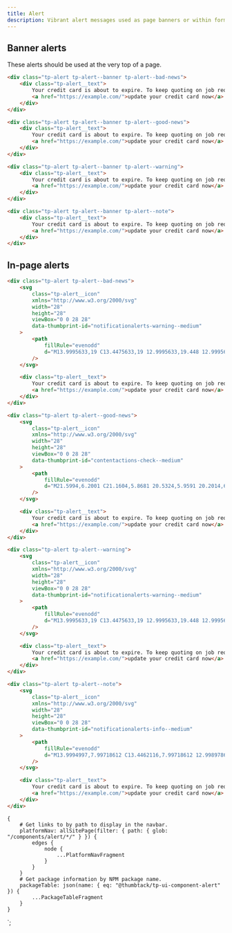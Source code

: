 ```yaml
---
title: Alert
description: Vibrant alert messages used as page banners or within forms.
---
```



<ComponentHeader data={props.data} />

## Banner alerts

These alerts should be used at the very top of a page.

```html
<div class="tp-alert tp-alert--banner tp-alert--bad-news">
    <div class="tp-alert__text">
        Your credit card is about to expire. To keep quoting on job requests please
        <a href="https://example.com/">update your credit card now</a>.
    </div>
</div>
```

```html
<div class="tp-alert tp-alert--banner tp-alert--good-news">
    <div class="tp-alert__text">
        Your credit card is about to expire. To keep quoting on job requests please
        <a href="https://example.com/">update your credit card now</a>.
    </div>
</div>
```

```html
<div class="tp-alert tp-alert--banner tp-alert--warning">
    <div class="tp-alert__text">
        Your credit card is about to expire. To keep quoting on job requests please
        <a href="https://example.com/">update your credit card now</a>.
    </div>
</div>
```

```html
<div class="tp-alert tp-alert--banner tp-alert--note">
    <div class="tp-alert__text">
        Your credit card is about to expire. To keep quoting on job requests please
        <a href="https://example.com/">update your credit card now</a>.
    </div>
</div>
```

## In-page alerts

```html
<div class="tp-alert tp-alert--bad-news">
    <svg
        class="tp-alert__icon"
        xmlns="http://www.w3.org/2000/svg"
        width="28"
        height="28"
        viewBox="0 0 28 28"
        data-thumbprint-id="notificationalerts-warning--medium"
    >
        <path
            fillRule="evenodd"
            d="M13.9995633,19 C13.4475633,19 12.9995633,19.448 12.9995633,20 C12.9995633,20.552 13.4475633,21 13.9995633,21 C14.5515633,21 14.9995633,20.552 14.9995633,20 C14.9995633,19.448 14.5515633,19 13.9995633,19 M13.9995633,9 C13.4475633,9 12.9995633,9.448 12.9995633,10 L12.9995633,15.997 C12.9995633,16.549 13.4475633,16.997 13.9995633,16.997 C14.5515633,16.997 14.9995633,16.549 14.9995633,15.997 L14.9995633,10 C14.9995633,9.448 14.5515633,9 13.9995633,9 M23.6805633,21.827 C23.2555633,22.562 22.4925633,23 21.6395633,23 L6.36056325,23 C5.50756325,23 4.74456325,22.562 4.31956325,21.827 C3.89756325,21.099 3.89556325,20.228 4.31456325,19.498 L11.9535633,6.182 C12.3785633,5.442 13.1435633,5 13.9995633,5 C14.8565633,5 15.6215633,5.442 16.0465633,6.182 L23.6855633,19.498 C24.1035633,20.228 24.1025633,21.099 23.6805633,21.827 M25.4195633,18.503 L17.7805633,5.187 C16.9945633,3.818 15.5815633,3 13.9995633,3 C12.4165633,3 11.0045633,3.818 10.2195633,5.187 L2.57956325,18.503 C1.80156325,19.859 1.80556325,21.476 2.58856325,22.829 C3.37456325,24.188 4.78556325,25 6.36056325,25 L21.6395633,25 C23.2135633,25 24.6235633,24.188 25.4115633,22.829 C26.1945633,21.476 26.1985633,19.859 25.4195633,18.503"
        />
    </svg>

    <div class="tp-alert__text">
        Your credit card is about to expire. To keep quoting on job requests please
        <a href="https://example.com/">update your credit card now</a>.
    </div>
</div>
```

```html
<div class="tp-alert tp-alert--good-news">
    <svg
        class="tp-alert__icon"
        xmlns="http://www.w3.org/2000/svg"
        width="28"
        height="28"
        viewBox="0 0 28 28"
        data-thumbprint-id="contentactions-check--medium"
    >
        <path
            fillRule="evenodd"
            d="M21.5994,6.2001 C21.1604,5.8681 20.5324,5.9591 20.2014,6.4001 L11.8204,17.5751 L7.6244,14.2191 C7.1944,13.8741 6.5654,13.9451 6.2184,14.3751 C5.8734,14.8061 5.9454,15.4361 6.3744,15.7811 L12.1804,20.4251 L21.7994,7.6001 C22.1314,7.1581 22.0414,6.5311 21.5994,6.2001"
        />
    </svg>

    <div class="tp-alert__text">
        Your credit card is about to expire. To keep quoting on job requests please
        <a href="https://example.com/">update your credit card now</a>.
    </div>
</div>
```

```html
<div class="tp-alert tp-alert--warning">
    <svg
        class="tp-alert__icon"
        xmlns="http://www.w3.org/2000/svg"
        width="28"
        height="28"
        viewBox="0 0 28 28"
        data-thumbprint-id="notificationalerts-warning--medium"
    >
        <path
            fillRule="evenodd"
            d="M13.9995633,19 C13.4475633,19 12.9995633,19.448 12.9995633,20 C12.9995633,20.552 13.4475633,21 13.9995633,21 C14.5515633,21 14.9995633,20.552 14.9995633,20 C14.9995633,19.448 14.5515633,19 13.9995633,19 M13.9995633,9 C13.4475633,9 12.9995633,9.448 12.9995633,10 L12.9995633,15.997 C12.9995633,16.549 13.4475633,16.997 13.9995633,16.997 C14.5515633,16.997 14.9995633,16.549 14.9995633,15.997 L14.9995633,10 C14.9995633,9.448 14.5515633,9 13.9995633,9 M23.6805633,21.827 C23.2555633,22.562 22.4925633,23 21.6395633,23 L6.36056325,23 C5.50756325,23 4.74456325,22.562 4.31956325,21.827 C3.89756325,21.099 3.89556325,20.228 4.31456325,19.498 L11.9535633,6.182 C12.3785633,5.442 13.1435633,5 13.9995633,5 C14.8565633,5 15.6215633,5.442 16.0465633,6.182 L23.6855633,19.498 C24.1035633,20.228 24.1025633,21.099 23.6805633,21.827 M25.4195633,18.503 L17.7805633,5.187 C16.9945633,3.818 15.5815633,3 13.9995633,3 C12.4165633,3 11.0045633,3.818 10.2195633,5.187 L2.57956325,18.503 C1.80156325,19.859 1.80556325,21.476 2.58856325,22.829 C3.37456325,24.188 4.78556325,25 6.36056325,25 L21.6395633,25 C23.2135633,25 24.6235633,24.188 25.4115633,22.829 C26.1945633,21.476 26.1985633,19.859 25.4195633,18.503"
        />
    </svg>

    <div class="tp-alert__text">
        Your credit card is about to expire. To keep quoting on job requests please
        <a href="https://example.com/">update your credit card now</a>.
    </div>
</div>
```

```html
<div class="tp-alert tp-alert--note">
    <svg
        class="tp-alert__icon"
        xmlns="http://www.w3.org/2000/svg"
        width="28"
        height="28"
        viewBox="0 0 28 28"
        data-thumbprint-id="notificationalerts-info--medium"
    >
        <path
            fillRule="evenodd"
            d="M13.9994997,7.99718612 C13.4462116,7.99718612 12.9989786,8.44540556 12.9989786,8.99767595 C12.9989786,9.54994633 13.4462116,9.99816577 13.9994997,9.99816577 C14.5537884,9.99816577 15.0000208,9.54994633 15.0000208,8.99767595 C15.0000208,8.44540556 14.5537884,7.99718612 13.9994997,7.99718612 M21.0741845,21.0745886 C17.1751537,24.9754984 10.8248463,24.9754984 6.92581553,21.0745886 C3.0227827,17.1736788 3.0227827,10.8265713 6.92581553,6.92566152 C10.8258468,3.02575219 17.1741532,3.0247517 21.0741845,6.92566152 C24.9772173,10.8265713 24.9772173,17.1736788 21.0741845,21.0745886 M22.4889213,5.51096891 C17.8084836,0.829677029 10.1915164,0.829677029 5.51107869,5.51096891 C0.829640438,10.1912603 0.829640438,17.8089898 5.51107869,22.4892812 C7.85029703,24.8304274 10.9258989,26 13.9994997,26 C17.0741011,26 20.1487024,24.8304274 22.4889213,22.4892812 C27.1703596,17.8089898 27.1703596,10.1912603 22.4889213,5.51096891 M13.9994997,11.9991454 C13.4462116,11.9991454 12.9989786,12.4473649 12.9989786,12.9996352 L12.9989786,19.0025742 C12.9989786,19.5548446 13.4462116,20.003064 13.9994997,20.003064 C14.5537884,20.003064 15.0000208,19.5548446 15.0000208,19.0025742 L15.0000208,12.9996352 C15.0000208,12.4473649 14.5537884,11.9991454 13.9994997,11.9991454"
        />
    </svg>

    <div class="tp-alert__text">
        Your credit card is about to expire. To keep quoting on job requests please
        <a href="https://example.com/">update your credit card now</a>.
    </div>
</div>
```

<ComponentFooter data={props.data} />

    {
        # Get links to by path to display in the navbar.
        platformNav: allSitePage(filter: { path: { glob: "/components/alert/*/" } }) {
            edges {
                node {
                    ...PlatformNavFragment
                }
            }
        }
        # Get package information by NPM package name.
        packageTable: json(name: { eq: "@thumbtack/tp-ui-component-alert" }) {
            ...PackageTableFragment
        }
    }
`;
